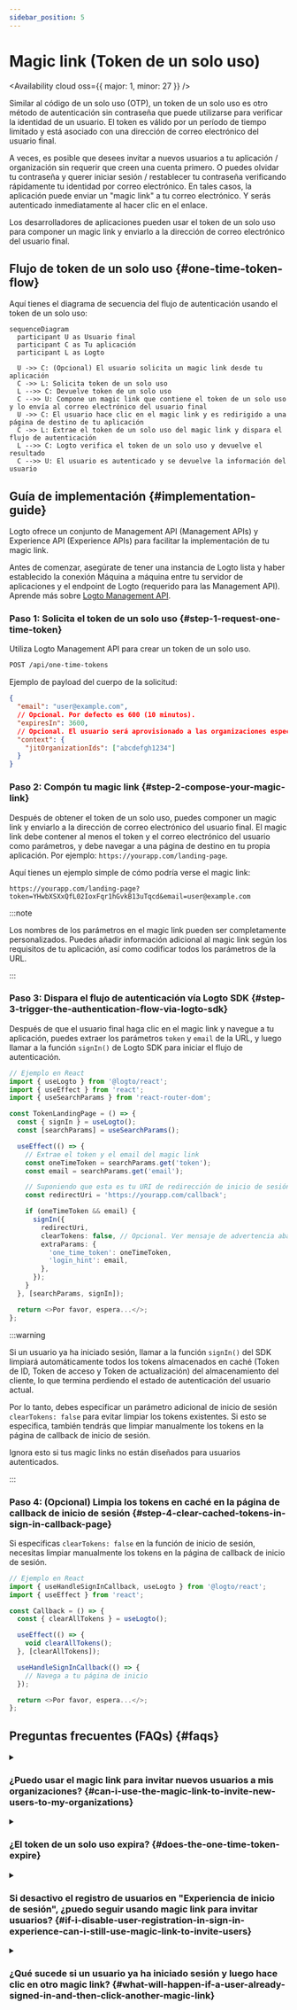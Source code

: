 ```yaml
---
sidebar_position: 5
---
```


# Magic link (Token de un solo uso)


<Availability cloud oss={{ major: 1, minor: 27 }} />

Similar al código de un solo uso (OTP), un token de un solo uso es otro método de autenticación sin contraseña que puede utilizarse para verificar la identidad de un usuario.
El token es válido por un período de tiempo limitado y está asociado con una dirección de correo electrónico del usuario final.

A veces, es posible que desees invitar a nuevos usuarios a tu aplicación / organización sin requerir que creen una cuenta primero.
O puedes olvidar tu contraseña y querer iniciar sesión / restablecer tu contraseña verificando rápidamente tu identidad por correo electrónico.
En tales casos, la aplicación puede enviar un "magic link" a tu correo electrónico. Y serás autenticado inmediatamente al hacer clic en el enlace.

Los desarrolladores de aplicaciones pueden usar el token de un solo uso para componer un magic link y enviarlo a la dirección de correo electrónico del usuario final.

## Flujo de token de un solo uso \{#one-time-token-flow}

Aquí tienes el diagrama de secuencia del flujo de autenticación usando el token de un solo uso:

```mermaid
sequenceDiagram
  participant U as Usuario final
  participant C as Tu aplicación
  participant L as Logto

  U ->> C: (Opcional) El usuario solicita un magic link desde tu aplicación
  C ->> L: Solicita token de un solo uso
  L -->> C: Devuelve token de un solo uso
  C -->> U: Compone un magic link que contiene el token de un solo uso y lo envía al correo electrónico del usuario final
  U ->> C: El usuario hace clic en el magic link y es redirigido a una página de destino de tu aplicación
  C ->> L: Extrae el token de un solo uso del magic link y dispara el flujo de autenticación
  L -->> C: Logto verifica el token de un solo uso y devuelve el resultado
  C -->> U: El usuario es autenticado y se devuelve la información del usuario
```

## Guía de implementación \{#implementation-guide}

Logto ofrece un conjunto de Management API (Management APIs) y Experience API (Experience APIs) para facilitar la implementación de tu magic link.

Antes de comenzar, asegúrate de tener una instancia de Logto lista y haber establecido la conexión Máquina a máquina entre tu servidor de aplicaciones
y el endpoint de Logto (requerido para las Management API). Aprende más sobre [Logto Management API](/integrate-logto/interact-with-management-api).

### Paso 1: Solicita el token de un solo uso \{#step-1-request-one-time-token}

Utiliza Logto Management API para crear un token de un solo uso.

```bash
POST /api/one-time-tokens
```

Ejemplo de payload del cuerpo de la solicitud:

```json
{
  "email": "user@example.com",
  // Opcional. Por defecto es 600 (10 minutos).
  "expiresIn": 3600,
  // Opcional. El usuario será aprovisionado a las organizaciones especificadas tras la verificación exitosa.
  "context": {
    "jitOrganizationIds": ["abcdefgh1234"]
  }
}
```

### Paso 2: Compón tu magic link \{#step-2-compose-your-magic-link}

Después de obtener el token de un solo uso, puedes componer un magic link y enviarlo a la dirección de correo electrónico del usuario final.
El magic link debe contener al menos el token y el correo electrónico del usuario como parámetros, y debe navegar a una página de destino en tu propia aplicación.
Por ejemplo: `https://yourapp.com/landing-page`.

Aquí tienes un ejemplo simple de cómo podría verse el magic link:

```
https://yourapp.com/landing-page?token=YHwbXSXxQfL02IoxFqr1hGvkB13uTqcd&email=user@example.com
```

:::note

Los nombres de los parámetros en el magic link pueden ser completamente personalizados.
Puedes añadir información adicional al magic link según los requisitos de tu aplicación,
así como codificar todos los parámetros de la URL.

:::

### Paso 3: Dispara el flujo de autenticación vía Logto SDK \{#step-3-trigger-the-authentication-flow-via-logto-sdk}

Después de que el usuario final haga clic en el magic link y navegue a tu aplicación, puedes extraer los parámetros `token` y `email` de la URL, y luego llamar a la función `signIn()` de Logto SDK para iniciar el flujo de autenticación.

```typescript title="TokenLandingPage.tsx"
// Ejemplo en React
import { useLogto } from '@logto/react';
import { useEffect } from 'react';
import { useSearchParams } from 'react-router-dom';

const TokenLandingPage = () => {
  const { signIn } = useLogto();
  const [searchParams] = useSearchParams();

  useEffect(() => {
    // Extrae el token y el email del magic link
    const oneTimeToken = searchParams.get('token');
    const email = searchParams.get('email');

    // Suponiendo que esta es tu URI de redirección de inicio de sesión
    const redirectUri = 'https://yourapp.com/callback';

    if (oneTimeToken && email) {
      signIn({
        redirectUri,
        clearTokens: false, // Opcional. Ver mensaje de advertencia abajo
        extraParams: {
          'one_time_token': oneTimeToken,
          'login_hint': email,
        },
      });
    }
  }, [searchParams, signIn]);

  return <>Por favor, espera...</>;
};
```

:::warning

Si un usuario ya ha iniciado sesión, llamar a la función `signIn()` del SDK limpiará automáticamente todos los tokens almacenados en caché (Token de ID, Token de acceso y Token de actualización) del almacenamiento del cliente,
lo que termina perdiendo el estado de autenticación del usuario actual.

Por lo tanto, debes especificar un parámetro adicional de inicio de sesión `clearTokens: false` para evitar limpiar los tokens existentes.
Si esto se especifica, también tendrás que limpiar manualmente los tokens en la página de callback de inicio de sesión.

Ignora esto si tus magic links no están diseñados para usuarios autenticados.

:::

### Paso 4: (Opcional) Limpia los tokens en caché en la página de callback de inicio de sesión \{#step-4-clear-cached-tokens-in-sign-in-callback-page}

Si especificas `clearTokens: false` en la función de inicio de sesión, necesitas limpiar manualmente los tokens en la página de callback de inicio de sesión.

```typescript title="Callback.tsx"
// Ejemplo en React
import { useHandleSignInCallback, useLogto } from '@logto/react';
import { useEffect } from 'react';

const Callback = () => {
  const { clearAllTokens } = useLogto();

  useEffect(() => {
    void clearAllTokens();
  }, [clearAllTokens]);

  useHandleSignInCallback(() => {
    // Navega a tu página de inicio
  });

  return <>Por favor, espera...</>;
};
```

## Preguntas frecuentes (FAQs) \{#faqs}

<details>

<summary>

### ¿Puedo usar el magic link para invitar nuevos usuarios a mis organizaciones? \{#can-i-use-the-magic-link-to-invite-new-users-to-my-organizations}

</summary>

Sí, puedes usar el magic link para invitar nuevos usuarios a tu aplicación, así como a organizaciones.
Si deseas invitar nuevos usuarios a tu organización, simplemente especifica los `jitOrganizationIds` en el cuerpo de la solicitud.

El usuario se unirá automáticamente a las organizaciones tras la verificación exitosa, y se asignarán los roles predeterminados de la organización.
Consulta la sección "Just-in-time provisioning" en la página de detalles de tu organización y configura los roles predeterminados para tus organizaciones.

</details>

<details>

<summary>

### ¿El token de un solo uso expira? \{#does-the-one-time-token-expire}

</summary>

Sí, el token de un solo uso expirará después del tiempo especificado en `expiresIn` (en segundos). El tiempo de expiración por defecto es de 10 minutos.

</details>

<details>

<summary>

### Si desactivo el registro de usuarios en "Experiencia de inicio de sesión", ¿puedo seguir usando magic link para invitar usuarios? \{#if-i-disable-user-registration-in-sign-in-experience-can-i-still-use-magic-link-to-invite-users}

</summary>

Sí, puedes seguir usando magic link para invitar usuarios incluso si desactivas el registro de usuarios en "Experiencia de inicio de sesión".

</details>

<details>

<summary>

### ¿Qué sucede si un usuario ya ha iniciado sesión y luego hace clic en otro magic link? \{#what-will-happen-if-a-user-already-signed-in-and-then-click-another-magic-link}

</summary>

Existen varios escenarios posibles:

1. El usuario ya ha iniciado sesión y luego hace clic en un magic link que está asociado con la cuenta de usuario actual. En este caso, Logto seguirá verificando el token de un solo uso y aprovisionará al usuario a las organizaciones especificadas si es necesario.
2. El usuario ya ha iniciado sesión y luego hace clic en un magic link que está asociado con una cuenta diferente. En este caso, Logto le pedirá al usuario continuar como la nueva cuenta o regresar a la aplicación con la cuenta actual.
   1. Si el usuario elige continuar como la nueva cuenta, Logto cambiará a la nueva cuenta después de que la verificación del token sea exitosa.
   2. Si el usuario elige permanecer con la cuenta actual, Logto no verificará el token y regresará a la aplicación con la cuenta actual.
3. Si tu prompt de inicio de sesión está configurado como "login" o contiene "login", Logto iniciará sesión automáticamente con la cuenta asociada al token de un solo uso sin solicitar el cambio.

</details>
